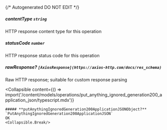 {/* Autogenerated DO NOT EDIT  */}

##### **contentType** `string`
HTTP response content type for this operation

##### **statusCode** `number`
HTTP response status code for this operation

##### **rawResponse?** `[AxiosResponse](https://axios-http.com/docs/res_schema)`
Raw HTTP response; suitable for custom response parsing

<Collapsible
    content={() => import('/content/models/operations/put_anything_ignored_generation200_application_json/typescript.mdx')}
>
    ##### **putAnythingIgnoredGeneration200ApplicationJSONObject?** `PutAnythingIgnoredGeneration200ApplicationJSON`
    OK
    <Collapsible.Break/>
</Collapsible>

